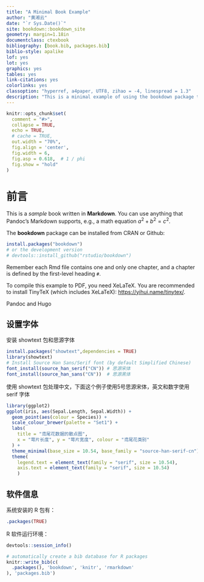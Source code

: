 ```yaml
--- 
title: "A Minimal Book Example"
author: "黄湘云"
date: "`r Sys.Date()`"
site: bookdown::bookdown_site
geometry: margin=1.18in
documentclass: ctexbook
bibliography: [book.bib, packages.bib]
biblio-style: apalike
lof: yes
lot: yes
graphics: yes
tables: yes
link-citations: yes
colorlinks: yes
classoption: "hyperref, a4paper, UTF8, zihao = -4, linespread = 1.3"
description: "This is a minimal example of using the bookdown package to write a book. The output format for this example is bookdown::gitbook."
---
```



```r
knitr::opts_chunk$set(
  comment = "#>",
  collapse = TRUE,
  echo = TRUE,
  # cache = TRUE,
  out.width = "70%",
  fig.align = 'center',
  fig.width = 6,
  fig.asp = 0.618,  # 1 / phi
  fig.show = "hold"
)
```

\mainmatter

# 前言 {#preface}

This is a _sample_ book written in **Markdown**. You can use anything that Pandoc's Markdown supports, e.g., a math equation $a^2 + b^2 = c^2$.

The **bookdown** package can be installed from CRAN or Github:

```r
install.packages("bookdown")
# or the development version
# devtools::install_github("rstudio/bookdown")
```

Remember each Rmd file contains one and only one chapter, and a chapter is defined by the first-level heading `#`.

To compile this example to PDF, you need XeLaTeX. You are recommended to install TinyTeX (which includes XeLaTeX): <https://yihui.name/tinytex/>.

Pandoc\index{Pandoc} and Hugo\index{Hugo}

## 设置字体

安装 showtext 包和思源字体
```r
install.packages("showtext",dependencies = TRUE)
library(showtext)
# Install Source Han Sans/Serif font (by default Simplified Chinese)
font_install(source_han_serif("CN")) # 思源宋体
font_install(source_han_sans("CN"))  # 思源黑体
```
使用 showtext 包处理中文，下面这个例子使用5号思源宋体，英文和数字使用 serif 字体
```r
library(ggplot2)
ggplot(iris, aes(Sepal.Length, Sepal.Width)) +
  geom_point(aes(colour = Species)) +
  scale_colour_brewer(palette = "Set1") +
  labs(
    title = "鸢尾花数据的散点图",
    x = "萼片长度", y = "萼片宽度", colour = "鸢尾花类别"
  ) +
  theme_minimal(base_size = 10.54, base_family = "source-han-serif-cn") +
  theme(
    legend.text = element_text(family = "serif", size = 10.54),
    axis.text = element_text(family = "serif", size = 10.54)
    )
```


## 软件信息

系统安装的 R 包有：

```r
.packages(TRUE)
```


R 软件运行环境：

```r
devtools::session_info()
```


```r
# automatically create a bib database for R packages
knitr::write_bib(c(
  .packages(), 'bookdown', 'knitr', 'rmarkdown'
), 'packages.bib')
```
